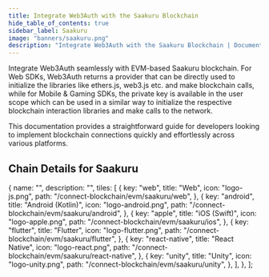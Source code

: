```yaml
---
title: Integrate Web3Auth with the Saakuru Blockchain
hide_table_of_contents: true
sidebar_label: Saakuru
image: "banners/saakuru.png"
description: "Integrate Web3Auth with the Saakuru Blockchain | Documentation - Web3Auth"
---
```



<SEO
  title="Integrate Web3Auth with the Saakuru Blockchain"
  description="Integrate Web3Auth with the Saakuru Blockchain | Documentation - Web3Auth"
  image="https://web3auth.io/docs/banners/saakuru.png"
  slug="/connect-blockchain/evm/saakuru"
/>

Integrate Web3Auth seamlessly with EVM-based Saakuru blockchain. For Web SDKs, Web3Auth returns a
provider that can be directly used to initialize the libraries like ethers.js, web3.js etc. and make
blockchain calls, while for Mobile & Gaming SDKs, the private key is available in the user scope
which can be used in a similar way to initialize the respective blockchain interaction libraries and
make calls to the network.

This documentation provides a straightforward guide for developers looking to implement blockchain
connections quickly and effortlessly across various platforms.

## Chain Details for Saakuru

<ChainDetailsSaakuru />

  {
    name: "",
    description: "",
    tiles: [
      {
        key: "web",
        title: "Web",
        icon: "logo-js.png",
        path: "/connect-blockchain/evm/saakuru/web",
      },
      {
        key: "android",
        title: "Android (Kotlin)",
        icon: "logo-android.png",
        path: "/connect-blockchain/evm/saakuru/android",
      },
      {
        key: "apple",
        title: "iOS (Swift)",
        icon: "logo-apple.png",
        path: "/connect-blockchain/evm/saakuru/ios",
      },
      {
        key: "flutter",
        title: "Flutter",
        icon: "logo-flutter.png",
        path: "/connect-blockchain/evm/saakuru/flutter",
      },
      {
        key: "react-native",
        title: "React Native",
        icon: "logo-react.png",
        path: "/connect-blockchain/evm/saakuru/react-native",
      },
      {
        key: "unity",
        title: "Unity",
        icon: "logo-unity.png",
        path: "/connect-blockchain/evm/saakuru/unity",
      },
    ],
  },
];

<Tiles tileGroups={Saakuru} />
